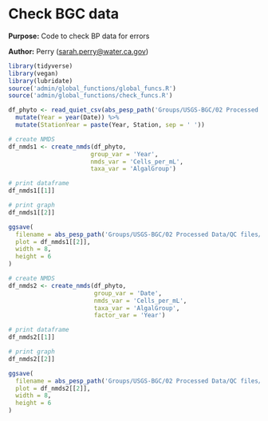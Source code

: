 # Check BGC data

**Purpose:** Code to check BP data for errors

**Author:** Perry ([sarah.perry\@water.ca.gov](mailto:sarah.perry@water.ca.gov){.email})

```r
library(tidyverse)
library(vegan)
library(lubridate)
source('admin/global_functions/global_funcs.R')
source('admin/global_functions/check_funcs.R')
```

```r
df_phyto <- read_quiet_csv(abs_pesp_path('Groups/USGS-BGC/02 Processed Data/BGC_draft.csv')) %>%
  mutate(Year = year(Date)) %>%
  mutate(StationYear = paste(Year, Station, sep = ' '))

# create NMDS
df_nmds1 <- create_nmds(df_phyto,
                       group_var = 'Year',
                       nmds_var = 'Cells_per_mL',
                       taxa_var = 'AlgalGroup')

# print dataframe
df_nmds1[[1]]

# print graph
df_nmds1[[2]]

ggsave(
  filename = abs_pesp_path('Groups/USGS-BGC/02 Processed Data/QC files/graphs/BGC_NMDS_CellspermL_Year.jpg'),
  plot = df_nmds1[[2]],
  width = 8,
  height = 6
)
```

```r
# create NMDS
df_nmds2 <- create_nmds(df_phyto,
                        group_var = 'Date',
                        nmds_var = 'Cells_per_mL',
                        taxa_var = 'AlgalGroup',
                        factor_var = 'Year')

# print dataframe
df_nmds2[[1]]

# print graph
df_nmds2[[2]]

ggsave(
  filename = abs_pesp_path('Groups/USGS-BGC/02 Processed Data/QC files/graphs/BGC_NMDS_CellspermL_Date.jpg'),
  plot = df_nmds2[[2]],
  width = 8,
  height = 6
)
```

